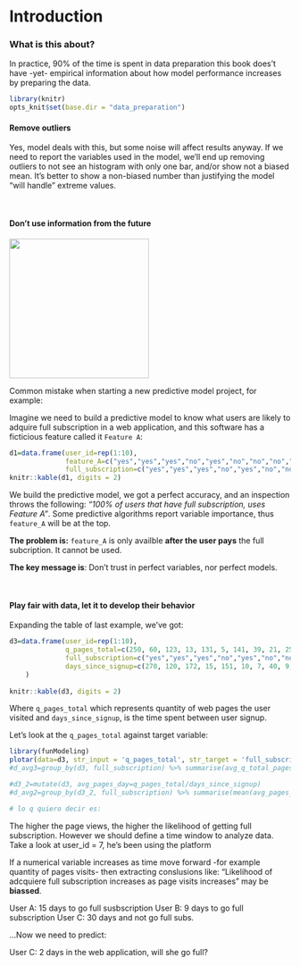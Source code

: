 Introduction
===

### What is this about?

In practice, 90% of the time is spent in data preparation this book</a> does't have -yet- empirical information about how model performance increases by preparing the data.

```r
library(knitr)
opts_knit$set(base.dir = "data_preparation")
```

<style type="text/css">
.table {
    width: 40%;
}
</style>

#### Remove outliers 

Yes, model deals with this, but some noise will affect results anyway. 
If we need to report the variables used in the model, we'll end up removing outliers to not see an histogram with only one bar, and/or show not a biased mean. 
It's better to show a non-biased number than justifying the model "will handle" extreme values.

<br>

#### Don't use information from the future

<img src="back_to_the_future.png" width='250px'> 

Common mistake when starting a new predictive model project, for example:

Imagine we need to build a predictive model to know what users are likely to adquire full subscription in a web application, and this software has a ficticious feature called it `Feature A`:


```r
d1=data.frame(user_id=rep(1:10), 
              feature_A=c("yes","yes","yes","no","yes","no","no","no","no","no"),
              full_subscription=c("yes","yes","yes","no","yes","no","no","no","no","no")) 
knitr::kable(d1, digits = 2)
```


We build the predictive model, we got a perfect accuracy, and an inspection throws the following: _"100% of users that have full subscription, uses Feature A"_. Some predictive algorithms report variable importance, thus `feature_A` will be at the top.

**The problem is:** `feature_A` is only availble **after the user pays** the full subcription. It cannot be used.

**The key message is**: Don't trust in perfect variables, nor perfect models. 

<br>

#### Play fair with data, let it to develop their behavior

Expanding the table of last example, we've got:

```r
d3=data.frame(user_id=rep(1:10), 
              q_pages_total=c(250, 60, 123, 13, 131, 5, 141, 39, 21, 25),
              full_subscription=c("yes","yes","yes","no","yes","no","no","no","no","no"),
              days_since_signup=c(270, 120, 172, 15, 151, 10, 7, 40, 9, 20)
    ) 
 
knitr::kable(d3, digits = 2)
```

Where `q_pages_total` which represents quantity of web pages the user visited and `days_since_signup`, is the time spent between user signup.

Let's look at the `q_pages_total` against target variable: 

```r
library(funModeling)
plotar(data=d3, str_input = 'q_pages_total', str_target = 'full_subscription', plot_type = 'boxplot')
#d_avg3=group_by(d3, full_subscription) %>% summarise(avg_q_total_pages=mean(q_pages_total));d_avg3

#d3_2=mutate(d3, avg_pages_day=q_pages_total/days_since_signup)
#d_avg2=group_by(d3_2, full_subscription) %>% summarise(mean(avg_pages_day));d_avg2

# lo q quiero decir es: 

```

The higher the page views, the higher the likelihood of getting full subscription. However we should define a time window to analyze data. Take a look at user_id = 7, he's been using the platform 
<br>

If a numerical variable increases as time move forward -for example quantity of pages visits- then extracting conslusions like: "Likelihood of adcquiere full subscription increases as page visits increases" may be **biassed**.

User A: 15 days to go full susbscription
User B: 9 days to go full subscription
User C: 30 days and not go full subs.

...Now we need to predict:

User C: 2 days in the web application, will she go full? 




